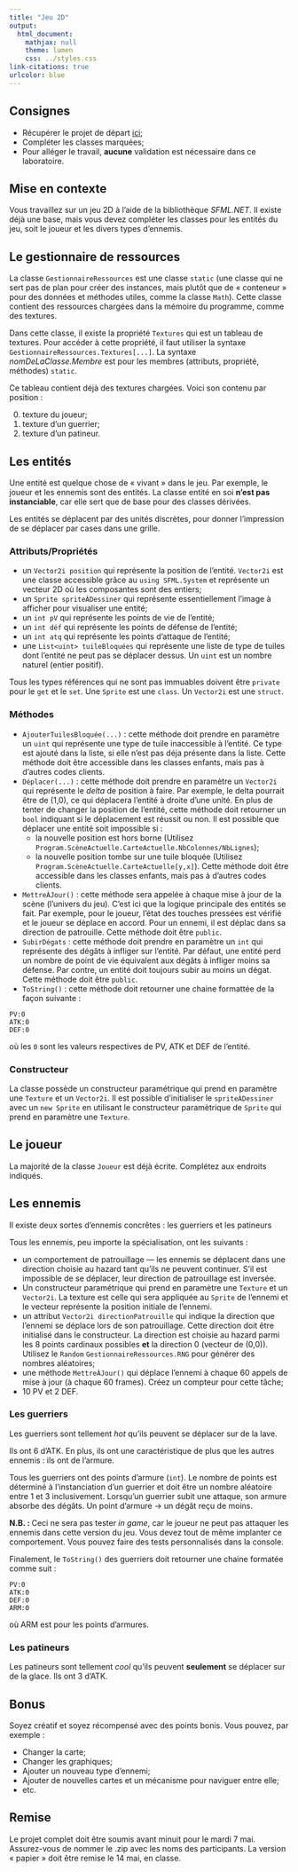 ```yaml
---
title: "Jeu 2D"		
output:
  html_document:
    mathjax: null
    theme: lumen
    css: ../styles.css
link-citations: true
urlcolor: blue
---
```


## Consignes

* Récupérer le projet de départ [ici](Labo4_Jeu - Départ.zip);
* Compléter les classes marquées;
* Pour alléger le travail, **aucune** validation est nécessaire dans ce laboratoire.

## Mise en contexte
Vous travaillez sur un jeu 2D à l'aide de la bibliothèque _SFML.NET_. Il existe déjà une base, mais vous devez compléter les classes pour les entités du jeu, soit le joueur et les divers types d'ennemis.

## Le gestionnaire de ressources
La classe `GestionnaireRessources` est une classe `static` (une classe qui ne sert pas de plan pour créer des instances, mais plutôt que de « conteneur » pour des données et méthodes utiles, comme la classe `Math`). Cette classe contient des ressources chargées dans la mémoire du programme, comme des textures.

Dans cette classe, il existe la propriété `Textures` qui est un tableau de textures. Pour accéder à cette propriété, il faut utiliser la syntaxe `GestionnaireRessources.Textures[...]`. La syntaxe _nomDeLaClasse.Membre_ est pour les membres (attributs, propriété, méthodes) `static`.

Ce tableau contient déjà des textures chargées. Voici son contenu par position :

0. texture du joueur;
1. texture d'un guerrier;
2. texture d'un patineur.

## Les entités
Une entité est quelque chose de « vivant » dans le jeu. Par exemple, le joueur et les ennemis sont des entités. La classe entité en soi **n'est pas instanciable**, car elle sert que de base pour des classes dérivées.

Les entités se déplacent par des unités discrètes, pour donner l'impression de se déplacer par cases dans une grille.

### Attributs/Propriétés

* un `Vector2i position` qui représente la position de l'entité. `Vector2i` est une classe accessible grâce au `using SFML.System` et représente un vecteur 2D où les composantes sont des entiers;
* un `Sprite spriteÀDessiner` qui représente essentiellement l'image à afficher pour visualiser une entité;
* un `int pV` qui représente les points de vie de l'entité;
* un `int déf` qui représente les points de défense de l'entité;
* un `int atq` qui représente les points d'attaque de l'entité;
* une `List<uint> tuileBloquées` qui représente une liste de type de tuiles dont l'entité ne peut pas se déplacer dessus. Un `uint` est un nombre naturel (entier positif).

Tous les types références qui ne sont pas immuables doivent être `private` pour le `get` et le `set`. Une `Sprite` est une `class`. Un `Vector2i` est une `struct`.

### Méthodes

* `AjouterTuilesBloquée(...)` : cette méthode doit prendre en paramètre un `uint` qui représente une type de tuile inaccessible à l'entité. Ce type est ajouté dans la liste, si elle n'est pas déja présente dans la liste. Cette méthode doit être accessible dans les classes enfants, mais pas à d'autres codes clients.
* `Déplacer(...)` : cette méthode doit prendre en paramètre un `Vector2i` qui représente le _delta_ de position à faire. Par exemple, le delta pourrait être de (1,0), ce qui déplacera l'entité à droite d'une unité. En plus de tenter de changer la position de l'entité, cette méthode doit retourner un `bool` indiquant si le déplacement est réussit ou non. Il est possible que déplacer une entité soit impossible si :
	* la nouvelle position est hors borne (Utilisez `Program.ScèneActuelle.CarteActuelle.NbColonnes/NbLignes`);
	* la nouvelle position tombe sur une tuile bloquée (Utilisez `Program.ScèneActuelle.CarteActuelle[y,x]`).
Cette méthode doit être accessible dans les classes enfants, mais pas à d'autres codes clients.
* `MettreÀJour()` : cette méthode sera appelée à chaque mise à jour de la scène (l'univers du jeu). C'est ici que la logique principale des entités se fait. Par exemple, pour le joueur, l'état des touches pressées est vérifié et le joueur se déplace en accord. Pour un ennemi, il est déplac dans sa direction de patrouille. Cette méthode doit être `public`.
* `SubirDégats` : cette méthode doit prendre en paramètre un `int` qui représente des dégâts à infliger sur l'entité. Par défaut, une entité perd un nombre de point de vie équivalent aux dégâts à infliger moins sa défense. Par contre, un entité doit toujours subir au moins un dégat. Cette méthode doit être `public`.
* `ToString()` : cette méthode doit retourner une chaine formattée de la façon suivante :
```
PV:0
ATK:0
DEF:0
```
où les `0` sont les valeurs respectives de PV, ATK et DEF de l'entité.

### Constructeur
La classe possède un constructeur paramétrique qui prend en paramètre une `Texture` et un `Vector2i`. Il est possible d'initialiser le `spriteÀDessiner` avec un `new Sprite` en utilisant le constructeur paramètrique de `Sprite` qui prend en paramètre une `Texture`.

## Le joueur
La majorité de la classe `Joueur` est déjà écrite. Complétez aux endroits indiqués.

## Les ennemis
Il existe deux sortes d'ennemis concrêtes : les guerriers et les patineurs

Tous les ennemis, peu importe la spécialisation, ont les suivants :

* un comportement de patrouillage — les ennemis se déplacent dans une direction choisie au hazard tant qu'ils ne peuvent continuer. S'il est impossible de se déplacer, leur direction de patrouillage est inversée.
* Un constructeur paramétrique qui prend en paramètre une `Texture` et un `Vector2i`. La texture est celle qui sera appliquée au `Sprite` de l'ennemi et le vecteur représente la position initiale de l'ennemi.
* un attribut `Vector2i directionPatrouille` qui indique la direction que l'ennemi se déplace lors de son patrouillage. Cette direction doit être initialisé dans le constructeur. La direction est choisie au hazard parmi les 8 points cardinaux possibles **et** la direction $0$ (vecteur de (0,0)). Utilisez le `Random` `GestionnaireRessources.RNG` pour générer des nombres aléatoires;
* une méthode `MettreÀJour()` qui déplace l'ennemi à chaque 60 appels de mise à jour (à chaque 60 frames). Créez un compteur pour cette tâche;
* 10 PV et 2 DEF.

### Les guerriers
Les guerriers sont tellement _hot_ qu'ils peuvent se déplacer sur de la lave.

Ils ont 6 d'ATK.
En plus, ils ont une caractéristique de plus que les autres ennemis : ils ont de l'armure.

Tous les guerriers ont des points d'armure (`int`). Le nombre de points est déterminé à l'instanciation d'un guerrier et doit être un nombre aléatoire entre 1 et 3 inclusivement. Lorsqu'un guerrier subit une attaque, son armure absorbe des dégâts. Un point d'armure → un dégât reçu de moins.

**N.B. : ** Ceci ne sera pas tester _in game_, car le joueur ne peut pas attaquer les ennemis dans cette version du jeu. Vous devez tout de même implanter ce comportement. Vous pouvez faire des tests personnalisés dans la console.

Finalement, le `ToString()` des guerriers doit retourner une chaine formatée comme suit :
```
PV:0
ATK:0
DEF:0
ARM:0
```
où ARM est pour les points d'armures.

### Les patineurs
Les patineurs sont tellement _cool_ qu'ils peuvent **seulement** se déplacer sur de la glace.
Ils ont 3 d'ATK.

## Bonus
Soyez créatif et soyez récompensé avec des points bonis. Vous pouvez, par exemple :

* Changer la carte;
* Changer les graphiques;
* Ajouter un nouveau type d'ennemi;
* Ajouter de nouvelles cartes et un mécanisme pour naviguer entre elle;
* etc.

## Remise
Le projet complet doit être soumis avant minuit pour le mardi 7 mai. Assurez-vous de nommer le .zip avec les noms des participants. La version « papier » doit être remise le 14 mai, en classe.
